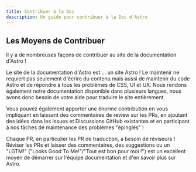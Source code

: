 ```yaml
---
title: Contribuer à la Doc
description: Un guide pour contribuer à la Doc d'Astro
---
```


## Les Moyens de Contribuer

Il y a de nombreuses façons de contribuer au site de la documentation d'Astro !

Le site de la documentation d'Astro est ... un site Astro ! Le maintenir ne requiert pas seulement d'écrire du contenu mais aussi de maintenir du code Astro et de répondre à tous les problèmes de CSS, UI et UX. Nous rendons également notre documentation disponible dans plusieurs langues, nous avons donc besoin de votre aide pour traduire le site entièrement. 

Vous pouvez également apporter une énorme contribution en vous impliquant en laissant des commentaires de review sur les PRs, en ajoutant des idées dans les Issues et Discussions GitHub existantes et en participant à nos tâches de maintenance des problèmes "épinglés" !

Chaque PR, en particulier les PR de traduction, a besoin de réviseurs ! Réviser les PRs et laisser des commentaires, des suggestions ou un "LGTM!" ("Looks Good To Me!"/"Tout est bon pour moi !") est un excellent moyen de démarrer sur l'équipe documentation et d'en savoir plus sur Astro.
